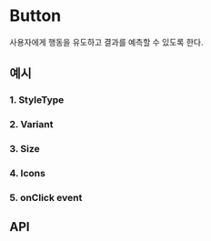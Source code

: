 
<Meta of={ButtonStories} component={Button} />

# Button

사용자에게 행동을 유도하고 결과를 예측할 수 있도록 한다.

## 예시

### 1. StyleType

<Canvas of={ButtonStories.StyleTypeButton} />

### 2. Variant

<Canvas of={ButtonStories.FilledVariantButton} />
<Canvas of={ButtonStories.OutlinedVariantButton} />
<Canvas of={ButtonStories.GhostVariantButton} />
<Canvas of={ButtonStories.IconVariantButton} />

### 3. Size

<Canvas of={ButtonStories.ButtonOfSizes} />

### 4. Icons

<Canvas of={ButtonStories.ButtonWithIcons} />

### 5. onClick event

<Canvas of={ButtonStories.ButtonWithClickEvent} />

## API

<ArgTypes of={ButtonStories} />
